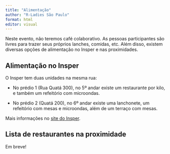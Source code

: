 ```yaml
---
title: "Alimentação"
author: "R-Ladies São Paulo"
format: html
editor: visual
---
```


Neste evento, não teremos café colaborativo. As pessoas participantes são livres para trazer seus próprios lanches, comidas, etc. Além disso, existem diversas opções de alimentação no Insper e nas proximidades.

## Alimentação no Insper

O Insper tem duas unidades na mesma rua:

-   No prédio 1 (Rua Quatá 300), no 5º andar existe um restaurante por kilo, e também um refeitório com microondas.

-   No prédio 2 (Quatá 200), no 6º  andar existe uma lanchonete, um refeitório com mesas e microondas, além de um terraço com mesas. 



Mais informações no [site do Insper](https://www.insper.edu.br/campus/mapa-dos-andares/).


## Lista de restaurantes na proximidade

Em breve!

